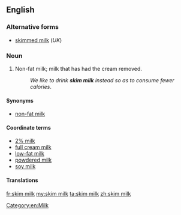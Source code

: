<!-- If you edit this page, please also edit "skimmed milk" so that these pages remain synchronised-->
{{also|skim-milk}}
==English==

===Alternative forms===
* [[skimmed milk]] (''UK'')

===Noun===
{{en-noun|sg=[[skim]] [[milk]]|skim milks}}

# {{North America}} Non-fat milk; milk that has had the cream removed.
#: ''We like to drink '''skim milk''' instead so as to consume fewer calories''.

====Synonyms====
* [[non-fat milk]]

====Coordinate terms====
* [[2% milk]]  <!--In US, it is usually called "2%" not "2% milk".  Is this true in UK also?-->
* [[full cream milk]]
* [[low-fat milk]]
* [[powdered milk]]
* [[soy milk]]

====Translations====
{{trans-see|skimmed milk}} <!-- link instead of copy -->

[[Category:en:Milk]]

[[fr:skim milk]]
[[my:skim milk]]
[[ta:skim milk]]
[[zh:skim milk]]